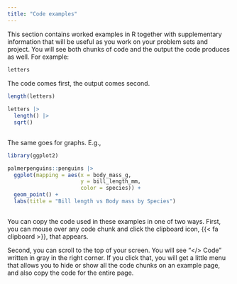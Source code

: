 ```yaml
---
title: "Code examples"
---
```


This section contains worked examples in R together with supplementary information that will be useful as you work on your problem sets and project. You will see both chunks of code and the output the code produces as well. For example: 

```r
letters
```

The code comes first, the output comes second. 

```r
length(letters)
       
letters |> 
  length() |> 
  sqrt()
       
```


The same goes for graphs. E.g., 


```r
library(ggplot2)

palmerpenguins::penguins |> 
  ggplot(mapping = aes(x = body_mass_g, 
                       y = bill_length_mm, 
                       color = species)) +
  geom_point() + 
  labs(title = "Bill length vs Body mass by Species")
  
```


You can copy the code used in these examples in one of two ways. First, you can mouse over any code chunk and click the clipboard icon, {{< fa clipboard >}}, that appears. 

Second, you can scroll to the top of your screen. You will see "</> Code" written in gray in the right corner. If you click that, you will get a little menu that allows you to hide or show all the code chunks on an example page, and also copy the code for the entire page.

